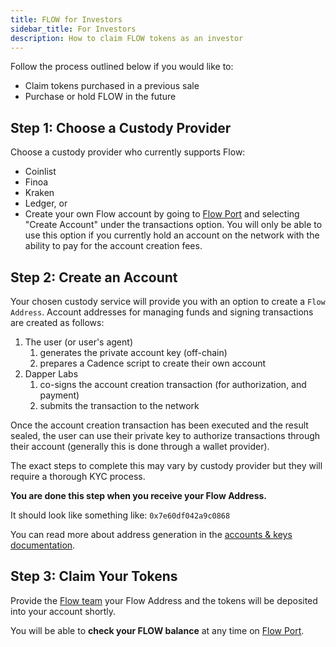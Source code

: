```yaml
---
title: FLOW for Investors
sidebar_title: For Investors
description: How to claim FLOW tokens as an investor
---
```


Follow the process outlined below if you would like to:

- Claim tokens purchased in a previous sale
- Purchase or hold FLOW in the future

## Step 1: Choose a Custody Provider

Choose a custody provider who currently supports Flow:

- Coinlist
- Finoa
- Kraken
- Ledger, or
- Create your own Flow account by going to [Flow Port](#) and selecting "Create Account" under the transactions option. You will only be able to use this option if you currently hold an account on the network with the ability to pay for the account creation fees.

## Step 2: Create an Account

Your chosen custody service will provide you with an option to create a `Flow Address`.
Account addresses for managing funds and signing transactions are created as follows:

1. The user (or user's agent)
   1. generates the private account key (off-chain)
   2. prepares a Cadence script to create their own account
2. Dapper Labs
    1. co-signs the account creation transaction (for authorization, and payment)
    2. submits the transaction to the network

Once the account creation transaction has been executed and the result sealed,
the user can use their private key to authorize transactions through their account
(generally this is done through a wallet provider).

The exact steps to complete this may vary by custody provider but they will require a thorough KYC process.

**You are done this step when you receive your Flow Address.**

It should look like something like: `0x7e60df042a9c0868`

You can read more about address generation in the [accounts & keys documentation](/concepts/accounts-and-keys#account-addresses).
## Step 3: Claim Your Tokens

Provide the [Flow team](mailto:) your Flow Address and the tokens will be deposited into your account shortly.

You will be able to **check your FLOW balance** at any time on [Flow Port](#).
